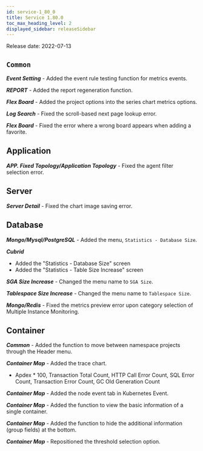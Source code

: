 ```yaml
---
id: service-1_80_0
title: Service 1.80.0
toc_max_heading_level: 2
displayed_sidebar: releaseSidebar
---
```



Release date: 2022-07-13

## `Common`

**_Event Setting_** - Added the event rule testing function for metrics events.

**_REPORT_** - Added the report regeneration function.

**_Flex Board_** - Added the project options into the series chart metrics options.

**_Log Search_** - Fixed the scroll-based next page lookup error.

**_Flex Board_** - Fixed the error where a wrong board appears when adding a favorite.

## Application

**_APP. Fixed Topology/Application Topology_** - Fixed the agent filter selection error.

## Server

**_Server Detail_** - Fixed the chart image saving error.

## Database

**_Mongo/Mysql/PostgreSQL_** - Added the menu, `Statistics - Database Size`.

**_Cubrid_**

- Added the "Statistics - Database Size" screen
- Added the "Statistics - Table Size Increase" screen

**_SGA Size Increase_** - Changed the menu name to `SGA Size`.

**_Tablespace Size Increase_** - Changed the menu name to `Tablespace Size`.

**_Mongo/Redis_** - Fixed the metrics preview error upon category selection of Multiple Instance Monitoring.

## Container

**_Common_** - Added the function to move between namespace projects through the Header menu.

**_Container Map_** - Added the trace chart.

- Apdex \* 100, Transaction Total Count, HTTP Call Error Count, SQL Error Count, Transaction Error Count, GC Old Generation Count

**_Container Map_** - Added the node event tab in Kubernetes Event.

**_Container Map_** - Added the function to view the basic information of a single container.

**_Container Map_** - Added the function to hide the additional information (group fields) at the bottom.

**_Container Map_** - Repositioned the threshold selection option.
